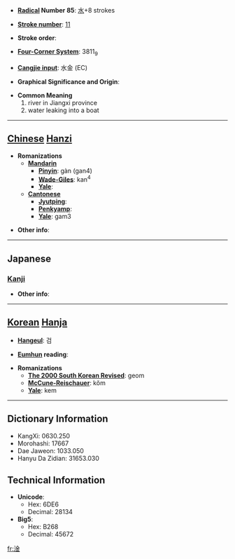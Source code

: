 * '''[[Wiktionary:Chinese radical index| Radical]] Number 85''': [[Wiktionary:Chinese radical index 水|水]]+8 strokes

* '''[[Wiktionary:Chinese total strokes index|Stroke number]]''': [[Wiktionary:Chinese total strokes index 11|11]]

* '''Stroke order''': 

* '''[[Wiktionary:Chinese four corner index|Four-Corner System]]''': 3811<sub>9</sub>

* '''[[Wiktionary:Chinese Cangjie index|Cangjie input]]''': 水金 (EC)

* '''Graphical Significance and Origin''': 

* '''Common Meaning'''
*#river in Jiangxi province
*# water leaking into a boat


----

== [[Chinese]] [[Hanzi]] ==

* '''Romanizations'''
** '''[[Mandarin]]'''
*** '''[[Pinyin]]''': gàn (gan4)
*** '''[[Wade-Giles]]''': kan<sup>4</sup>
*** '''[[Yale]]''': 
** '''[[Cantonese]]'''
*** '''[[Jyutping]]''':
*** '''[[Penkyamp]]''': 
*** '''[[Yale]]''': gam3

* '''Other info''': 

----

==Japanese==
===[[Kanji]]===
{{kanji|on readings=[[かん]] (kan), [[こん]] (kon)
|kun readings=[[あか]] (aka), [[どろ]] (doro)
}}

* '''Other info''':  

----

== [[Korean]] [[Hanja]] ==

* '''[[Hangeul]]''': 검

* '''[[Eumhun]] reading''': 

* '''Romanizations'''
** '''[[The 2000 South Korean Revised Romanization|The 2000 South Korean Revised]]''': geom
** '''[[McCune-Reischauer]]''': kŏm
** '''[[Yale]]''': kem

----

== Dictionary Information ==

* KangXi: 0630.250
* Morohashi: 17667
* Dae Jaweon: 1033.050
* Hanyu Da Zidian: 31653.030

== Technical Information ==

* '''Unicode''':
** Hex: 6DE6
** Decimal: 28134
* '''Big5''':
** Hex: B268
** Decimal: 45672

[[fr:淦]]